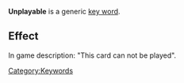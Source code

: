 '''Unplayable''' is a generic [[Key Words|key word]].

==Effect==
In game description: "This card can not be played".

[[Category:Keywords]]